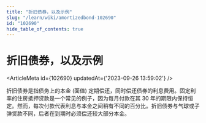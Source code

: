 ```yaml
---
title: "折旧债券，以及示例"
slug: "/learn/wiki/amortizedbond-102690"
id: "102690"
hide_table_of_contents: true
---
```



# 折旧债券，以及示例

<ArticleMeta id={102690} updatedAt={'2023-09-26 13:59:02'} />
<div className='border-solid border-b border-t-0 my-4 border-[var(--ifm-color-gray-300)]' />

折旧债券是指债务上的本金 (面值) 定期偿还，同时偿还债券的利息费用。固定利率的住房抵押贷款是一个常见的例子，因为每月付款在其 30 年的期限内保持恒定。然而，每次付款代表利息与本金之间稍有不同的百分比。折旧债券与气球或子弹贷款不同，后者在到期时必须偿还较大部分本金。
